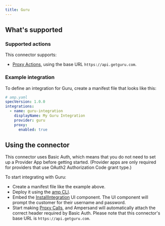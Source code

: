 ```yaml
---
title: Guru
---
```

## What's supported

### Supported actions

This connector supports:
- [Proxy Actions](/proxy-actions), using the base URL `https://api.getguru.com`.

### Example integration

To define an integration for Guru, create a manifest file that looks like this:

```YAML
# amp.yaml
specVersion: 1.0.0
integrations:
  - name: guru-integration
    displayName: My Guru Integration
    provider: guru
    proxy:
      enabled: true
```

## Using the connector

This connector uses Basic Auth, which means that you do not need to set up a Provider App before getting started. (Provider apps are only required for providers that use OAuth2 Authorization Code grant type.)

To start integrating with Guru:
- Create a manifest file like the example above.
- Deploy it using the [amp CLI](/cli/overview).
- Embed the [InstallIntegration](/embeddable-ui-components#install-integration) UI component. The UI component will prompt the customer for their username and password.
- Start making [Proxy Calls](/proxy-actions), and Ampersand will automatically attach the correct header required by Basic Auth. Please note that this connector's base URL is `https://api.getguru.com`.
